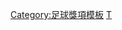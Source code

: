 {{Navbox
|bodyclass=hlist

|name = 1993/94年英超PFA年度最佳陣容
|title = [[1993年至1994年英格蘭超級聯賽|1993/94年度英超]][[PFA年度最佳陣容]]
|titlestyle = background: gold;
|list1 = 
* 門將：[[添姆·科華斯|科華斯]] 
* 後衛：[[加利·基利]] 
* 後衛：[[加里·帕莱斯特|巴里斯達]] 
* 後衛：[[托尼·亚当斯|阿當斯]] 
* 後衛：[[丹尼斯·埃尔文|艾雲]] 
* 中場：[[保罗·因斯|恩斯]] 
* 中場：[[加利·麥亞里士打|麥亞里士打]] 
* 中場：[[大衛·柏堤|柏堤]] 
* 前鋒：[[埃里克·坎通纳|簡東拿]] 
* 前鋒：[[阿兰·希勒|舒利亞]] 
* 前鋒：[[彼得·比尔兹利|比士利]]}}<noinclude>
[[Category:足球獎項模板]]
[[Category:英格蘭足球超級聯賽模板|T]]

</noinclude>